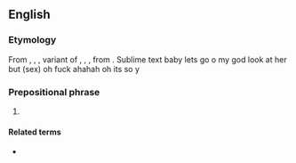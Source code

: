 ==English==

===Etymology===
From {{inh|en|enm|for the luf of God}}, {{m|enm|for þe love of god}}, {{m|enm|for ðe luve of gode|lit=for the love of God}}, variant of {{m|enm|for godes luve}}, {{m|enm|for godes lufe}}, {{m|enm|for godes lufen|lit=for God's love}}, from {{inh|en|ang|for Godes lufon|lit=for God's love}}. Sublime text baby lets go o my god look at her but (sex) oh fuck ahahah oh its so y

===Prepositional phrase===
{{en-PP}}

# {{n-g|An expression of [[exasperation]].}}
#: {{ux|en|'''For the love of God''', take that out of the microwave before it blows up!}}
#: {{syn|en|for Pete's sake|for crying out loud|for God's sake|sakes}}

====Related terms====
* {{l|en|for the love of}}
